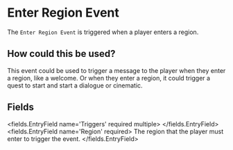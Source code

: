 
# Enter Region Event 

The `Enter Region Event` is triggered when a player enters a region.

## How could this be used?

This event could be used to trigger a message to the player when they enter a region, like a welcome.
Or when they enter a region, it could trigger a quest to start and start a dialogue or cinematic.


## Fields

<fields.EntryField name='Triggers' required multiple>
</fields.EntryField>
<fields.EntryField name='Region' required>
     The region that the player must enter to trigger the event.
</fields.EntryField>
